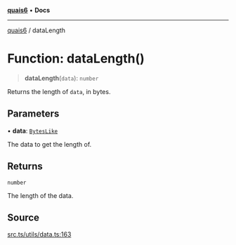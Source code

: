 [**quais6**](../README.md) • **Docs**

***

[quais6](../globals.md) / dataLength

# Function: dataLength()

> **dataLength**(`data`): `number`

Returns the length of `data`, in bytes.

## Parameters

• **data**: [`BytesLike`](../type-aliases/BytesLike.md)

The data to get the length of.

## Returns

`number`

The length of the data.

## Source

[src.ts/utils/data.ts:163](https://github.com/dominant-strategies/quais-6.js/blob/aca1855329c3946c627ab7f16ac5304cea7d20c5/src.ts/utils/data.ts#L163)
